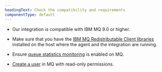 ```yaml
---
headingText: Check the compatibility and requirements
componentType: default
---
```



* Our integration is compatible with IBM MQ 9.0 or higher.

* Make sure that you have the [IBM MQ Redistributable Client libraries](https://public.dhe.ibm.com/ibmdl/export/pub/software/websphere/messaging/mqdev/redist/) installed on the host where the agent and the integration are running.

* Ensure [queue statistics monitoring](https://www.ibm.com/docs/en/capmp/8.1.4?topic=monitoring-enabling-queue-statistics-queue-manager-mq) is enabled on MQ.

* [Create a user](https://www.ibm.com/docs/en/mq-appliance/9.1?topic=commands-usercreate-create-user) in MQ with read-only permissions.


